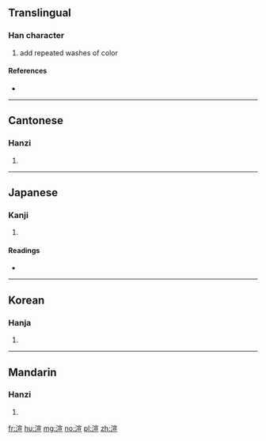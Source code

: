 ==Translingual==

===Han character===
{{Han char|rn=85|rad=水|as=09|sn=12|four=33116|canj=EJMM}}

# add repeated washes of color

====References====
* {{Han ref|kx=0635.070|dkj=17786|dj=1042.050|hdz=31687.030|uh=6E32|ud=28210|bh=B4E8|bd=46312}}

----

==Cantonese==

===Hanzi===
{{yue-hanzi|jyut=[[hyun1]], [[syun3]]|y=hyun1, syun3}}

# {{defn|lang=yue|sort=水09}}

----

==Japanese==

===Kanji===
{{ja-kanji|grade=|rs=水09}}

# {{defn|lang=ja|sort=水09}}

====Readings====
* {{ja-readings|on=[[せん]] (sen)|kun=}}

----

==Korean==

===Hanja===
{{ko-hanja|hangeul=선|eumhun=|rv=seon|mr=sŏn|y=sen}}

# {{defn|lang=ko|sort=水09}}

----

==Mandarin==

===Hanzi===
{{cmn-hanzi|pin=[[xuàn]] ([[xuan4]])|wg=hsüan<sup>4</sup>}}

# {{defn|lang=cmn|sort=水09}}

[[fr:渲]]
[[hu:渲]]
[[mg:渲]]
[[no:渲]]
[[pl:渲]]
[[zh:渲]]